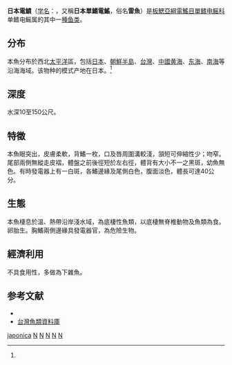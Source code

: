 {{Speciesbox
| name = 日本電鱝
| status = NE
| status_system = 
| image = Narke japonica.jpg
| range_map = Narke japonica rangemap.png
| genus = Narke
| species = japonica
| authority = (Temminck et Schlegel, 1850)<ref name='id5309'>{{cite web| url =http://www.bioinfo.cn/db05/BjdwSpecies.php?action=view&id=5309| title =日本单鳍电鳐| work =《中国动物物种编目数据库》| publisher =中国科学院微生物研究所| author =中国科学院动物研究所| accessdate =2009-04-11| deadurl =yes| archiveurl =https://web.archive.org/web/20160305065804/http://www.bioinfo.cn/db05/BjdwSpecies.php?action=view&id=5309| archivedate =2016-03-05}}</ref>
| synonyms = *''Narcine indica''<br /><small>Henle, 1834</small>
}}

'''日本電鱝'''（[[学名|学名]]：{{lang|la|''Narke japonica''}}，又稱'''日本單鰭電鰩'''，俗名'''雷魚'''）是[[板鰓亞綱|板鰓亞綱]][[電鰩目|電鰩目]][[單鳍电鳐科|單鳍电鳐科]]单鳍电鳐属的其中一[[種|種]][[鱼类|鱼类]]。

==分布==
本魚分布於西北[[太平洋|太平洋]]區，包括[[日本|日本]]、[[朝鮮半島|朝鮮半島]]、[[台灣|台灣]]、[[中國|中國]][[黄海|黄海]]、[[东海|东海]]、[[南海|南海]]等沿海海域。该物种的模式产地在日本。<ref name='id5309'/>

==深度==
水深10至150公尺。

==特徵==
本魚眼突出，皮膚柔軟，背鰭一枚，口及唇周圍溝較淺，頷短可伸縮性少；吻窄。尾部兩側無縱走皮褶，體盤之前後徑短於左右徑，體背有大小不一之黑斑，幼魚無色。有時發電器上有一白斑，各鰭邊緣及尾側白色，腹面淡色，體長可達40公分。

==生態==
本魚棲息於溫、熱帶沿岸淺水域，為底棲性魚類，以底棲無脊椎動物及魚類為食。卵胎生。胸鰭兩側邊緣具發電器官，為危險生物。

==經濟利用==
不具食用性，多做為下雜魚。

==参考文献==
{{reflist}}
*{{FishBase_species|genus=Narke|species=japonica|year=2011|month=12}}
*[http://fishdb.sinica.edu.tw/ 台灣魚類資料庫] {{Wayback|url=http://fishdb.sinica.edu.tw/ |date=20160304193340 }}

{{Wikispecies|Narke japonica}}
{{Taxonbar|from=Q4668667}}

[[Category:單鰭電鰩屬|japonica]]
[[Category:1850年描述的魚類|N]]
[[Category:日本魚類|N]]
[[Category:台湾魚類|N]]
[[Category:中国魚類|N]]
[[Category:韓國動物|N]]


{{Rajiformes-stub}}